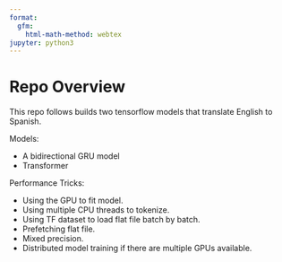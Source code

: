```yaml
---
format:
  gfm:
    html-math-method: webtex
jupyter: python3
---
```


# Repo Overview

This repo follows builds two tensorflow models that translate English to Spanish.

Models:

* A bidirectional GRU model
* Transformer

Performance Tricks:

* Using the GPU to fit model.
* Using multiple CPU threads to tokenize.
* Using TF dataset to load flat file batch by batch.
* Prefetching flat file.
* Mixed precision.
* Distributed model training if there are multiple GPUs available.

